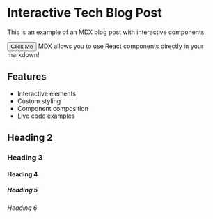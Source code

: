 
# Interactive Tech Blog Post

This is an example of an MDX blog post with interactive components.

<Button variant="outline" color="blue">
  Click Me
</Button>

<Text color="dimmed" size="sm">
  MDX allows you to use React components directly in your markdown!
</Text>

## Features
- Interactive elements
- Custom styling
- Component composition
- Live code examples

## Heading 2

### Heading 3

#### Heading 4

##### Heading 5

###### Heading 6
